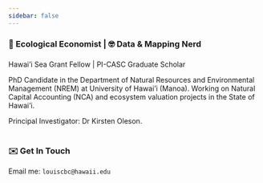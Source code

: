 ```yaml
---
sidebar: false
---
```


### 🌱 Ecological Economist \|  🤓 Data & Mapping Nerd

### 

Hawai'i Sea Grant Fellow \| PI-CASC Graduate Scholar

PhD Candidate in the Department of Natural Resources and Environmental Management (NREM) at University of Hawai'i (Manoa). Working on Natural Capital Accounting (NCA) and ecosystem valuation projects in the State of Hawai'i.

Principal Investigator: Dr Kirsten Oleson.

# 

### 

### ✉️  **Get In Touch**

Email me: `louiscbc@hawaii.edu`

